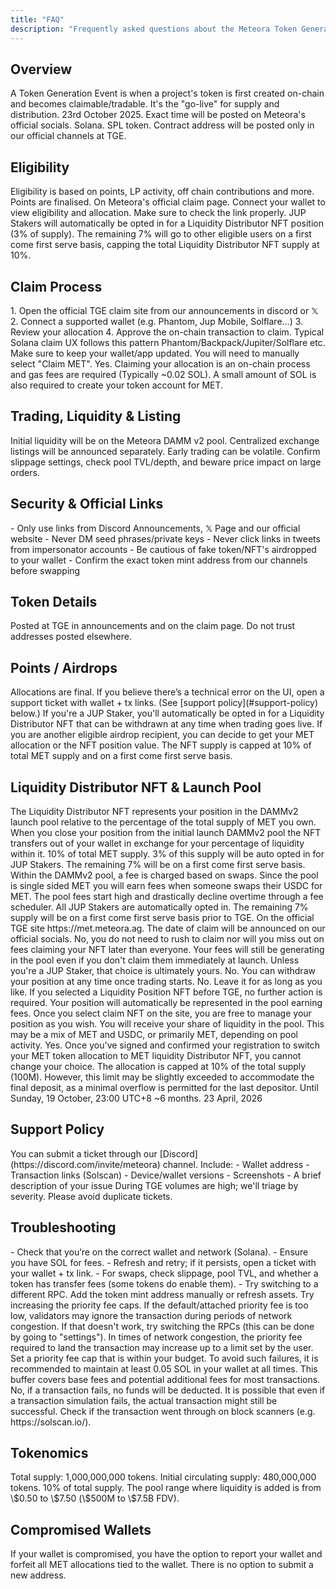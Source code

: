 ```yaml
---
title: "FAQ"
description: "Frequently asked questions about the Meteora Token Generation Event (TGE)"
---
```


## Overview

<AccordionGroup>
  <Accordion title="What is a TGE?">
    A Token Generation Event is when a project's token is first created on-chain and becomes claimable/tradable. It's the "go-live" for supply and distribution.
  </Accordion>

  <Accordion title="When is the Meteora TGE?">
    23rd October 2025. Exact time will be posted on Meteora's official socials.
  </Accordion>

  <Accordion title="On which chain will the launch be?">
    Solana.
  </Accordion>

  <Accordion title="On which token standard?">
    SPL token. Contract address will be posted only in our official channels at TGE.
  </Accordion>
</AccordionGroup>

## Eligibility

<AccordionGroup>
  <Accordion title="Who is eligible to claim?">
    Eligibility is based on points, LP activity, off chain contributions and more. Points are finalised.
  </Accordion>

  <Accordion title="Where can I check my allocation?">
    On Meteora's official claim page. Connect your wallet to view eligibility and allocation. Make sure to check the link properly.
  </Accordion>

  <Accordion title="Who is eligible for a Liquidity Distributor NFT position?">
    JUP Stakers will automatically be opted in for a Liquidity Distributor NFT position (3% of supply). The remaining 7% will go to other eligible users on a first come first serve basis, capping the total Liquidity Distributor NFT supply at 10%.
  </Accordion>
</AccordionGroup>

## Claim Process

<AccordionGroup>
  <Accordion title="How do I claim?">
    1. Open the official TGE claim site from our announcements in discord or 𝕏
    2. Connect a supported wallet (e.g. Phantom, Jup Mobile, Solflare…)
    3. Review your allocation
    4. Approve the on-chain transaction to claim. Typical Solana claim UX follows this pattern
  </Accordion>

  <Accordion title="What wallets/browsers are supported?">
    Phantom/Backpack/Jupiter/Solflare etc. Make sure to keep your wallet/app updated.
  </Accordion>

  <Accordion title="Will my allocation be airdropped or claimed?">
    You will need to manually select "Claim MET".
  </Accordion>

  <Accordion title="Do I need SOL to claim my allocation?">
    Yes. Claiming your allocation is an on-chain process and gas fees are required (Typically ~0.02 SOL). A small amount of SOL is also required to create your token account for MET.
  </Accordion>
</AccordionGroup>

## Trading, Liquidity & Listing

<AccordionGroup>
  <Accordion title="Where can I trade after TGE?">
    Initial liquidity will be on the Meteora DAMM v2 pool. Centralized exchange listings will be announced separately.
  </Accordion>

  <Accordion title="Slippage looks high, why?">
    Early trading can be volatile. Confirm slippage settings, check pool TVL/depth, and beware price impact on large orders.
  </Accordion>
</AccordionGroup>

## Security & Official Links

<AccordionGroup>
  <Accordion title="How do I avoid scams?">
    - Only use links from Discord Announcements, 𝕏 Page and our official website
    - Never DM seed phrases/private keys
    - Never click links in tweets from impersonator accounts
    - Be cautious of fake token/NFT's airdropped to your wallet
    - Confirm the exact token mint address from our channels before swapping
  </Accordion>
</AccordionGroup>

## Token Details

<AccordionGroup>
  <Accordion title="What's the token mint address & decimals?">
    Posted at TGE in announcements and on the claim page. Do not trust addresses posted elsewhere.
  </Accordion>
</AccordionGroup>

## Points / Airdrops

<AccordionGroup>
  <Accordion title="I think my points/allocation are wrong, can you recalculate?">
    Allocations are final. If you believe there’s a technical error on the UI, open a support ticket with wallet + tx links. (See [support policy](#support-policy) below.)
  </Accordion>

  <Accordion title="Will I receive a MET allocation or an NFT?">
    If you're a JUP Staker, you'll automatically be opted in for a Liquidity Distributor NFT that can be withdrawn at any time when trading goes live. If you are another eligible airdrop recipient, you can decide to get your MET allocation or the NFT position value. The NFT supply is capped at 10% of total MET supply and on a first come first serve basis.
  </Accordion>
</AccordionGroup>

## Liquidity Distributor NFT & Launch Pool

<AccordionGroup>
  <Accordion title="What is a Liquidity Distributor NFT?">
    The Liquidity Distributor NFT represents your position in the DAMMv2 launch pool relative to the percentage of the total supply of MET you own. When you close your position from the initial launch DAMMv2 pool the NFT transfers out of your wallet in exchange for your percentage of liquidity within it.
  </Accordion>

  <Accordion title="What is the supply of Liquidity Distributor NFT?">
    10% of total MET supply. 3% of this supply will be auto opted in for JUP Stakers. The remaining 7% will be on a first come first serve basis.
  </Accordion>

  <Accordion title="How does the Liquidity Distributor NFT earn fees?">
    Within the DAMMv2 pool, a fee is charged based on swaps. Since the pool is single sided MET you will earn fees when someone swaps their USDC for MET. The pool fees start high and drastically decline overtime through a fee scheduler.
  </Accordion>

  <Accordion title="Who can claim a Liquidity Distributor NFT?">
    All JUP Stakers are automatically opted in. The remaining 7% supply will be on a first come first serve basis prior to TGE.
  </Accordion>

  <Accordion title="When and where can we opt in for a Liquidity Distributor NFT?">
    On the official TGE site https://met.meteora.ag. The date of claim will be announced on our official socials.
  </Accordion>

  <Accordion title="Do I need to claim my NFT right away as soon as trading starts to maximise my fees?">
    No, you do not need to rush to claim nor will you miss out on fees claiming your NFT later than everyone. Your fees will still be generating in the pool even if you don't claim them immediately at launch.
  </Accordion>

  <Accordion title="Do I get my MET allocation or an NFT?">
    Unless you're a JUP Staker, that choice is ultimately yours.
  </Accordion>

  <Accordion title="Is the NFT a locked position?">
    No. You can withdraw your position at any time once trading starts.
  </Accordion>

  <Accordion title="Is there a time limit on how long I can leave the NFT in the pool?">
    No. Leave it for as long as you like.
  </Accordion>

  <Accordion title="When TGE goes live, do I need to do anything or will my NFT position be ready?">
    If you selected a Liquidity Position NFT before TGE, no further action is required. Your position will automatically be represented in the pool earning fees. Once you select claim NFT on the site, you are free to manage your position as you wish.
  </Accordion>

  <Accordion title="If I withdraw my NFT position, what do I receive?">
    You will receive your share of liquidity in the pool. This may be a mix of MET and USDC, or primarily MET, depending on pool activity.
  </Accordion>

  <Accordion title="Is it a one-way choice when you register for the Liquidity Distributor NFT?">
    Yes. Once you've signed and confirmed your registration to switch your MET token allocation to MET liquidity Distributor NFT, you cannot change your choice.
  </Accordion>

  <Accordion title="Is registration for Liquidity Distributor NFT capacity limited? Is there a cap?">
    The allocation is capped at 10% of the total supply (100M). However, this limit may be slightly exceeded to accommodate the final deposit, as a minimal overflow is permitted for the last depositor.
  </Accordion>

  <Accordion title="How long is the Liquidity Distributor NFT registration period?">
    Until Sunday, 19 October, 23:00 UTC+8
  </Accordion>

  <Accordion title="How long is the MET allocation Claim Window?">
    ~6 months. 23 April, 2026
  </Accordion>
</AccordionGroup>

## Support Policy

<AccordionGroup>
  <Accordion title="How do I open a support ticket? What info is required?">
    You can submit a ticket through our [Discord](https://discord.com/invite/meteora) channel. Include:
    - Wallet address
    - Transaction links (Solscan)
    - Device/wallet versions
    - Screenshots
    - A brief description of your issue
  </Accordion>

  <Accordion title="Response & resolution times?">
    During TGE volumes are high; we'll triage by severity. Please avoid duplicate tickets.
  </Accordion>
</AccordionGroup>

## Troubleshooting

<AccordionGroup>
  <Accordion title="My claim failed / I received fewer tokens than expected">
    - Check that you’re on the correct wallet and network (Solana).
    - Ensure you have SOL for fees.
    - Refresh and retry; if it persists, open a ticket with your wallet + tx link.
    - For swaps, check slippage, pool TVL, and whether a token has transfer fees (some tokens do enable them).
    - Try switching to a different RPC.
  </Accordion>

  <Accordion title="I can't see the token in my wallet">
    Add the token mint address manually or refresh assets.
  </Accordion>

  <Accordion title="Why did my transaction fail?">
    Try increasing the priority fee caps. If the default/attached priority fee is too low, validators may ignore the transaction during periods of network congestion. If that doesn't work, try switching the RPCs (this can be done by going to "settings").
  </Accordion>

  <Accordion title="Why does claiming my allocation cost more than expected?">
    In times of network congestion, the priority fee required to land the transaction may increase up to a limit set by the user. Set a priority fee cap that is within your budget.
  </Accordion>

  <Accordion title="Transaction failed due to insufficient balance">
    To avoid such failures, it is recommended to maintain at least 0.05 SOL in your wallet at all times. This buffer covers base fees and potential additional fees for most transactions.
  </Accordion>

  <Accordion title="Will I be charged for failed transactions?">
    No, if a transaction fails, no funds will be deducted.
  </Accordion>

  <Accordion title="The transaction showed that it failed, but my Solana balance decreased">
    It is possible that even if a transaction simulation fails, the actual transaction might still be successful. Check if the transaction went through on block scanners (e.g. https://solscan.io/).
  </Accordion>
</AccordionGroup>

## Tokenomics

<AccordionGroup>
  <Accordion title="Total supply and initial circulating supply?">
    Total supply: 1,000,000,000 tokens. Initial circulating supply: 480,000,000 tokens. 
  </Accordion>

  <Accordion title="Total supply of Liquidity Distributor NFTs?">
    10% of total supply.
  </Accordion>

  <Accordion title="What is the DAMMv2 launch pool range?">
    The pool range where liquidity is added is from \$0.50 to \$7.50 (\$500M to \$7.5B FDV).
  </Accordion>
</AccordionGroup>

## Compromised Wallets

<AccordionGroup>
  <Accordion title="If my wallet is compromised, is there a way that I can change my address to receive my airdrop?">
    If your wallet is compromised, you have the option to report your wallet and forfeit all MET allocations tied to the wallet. There is no option to submit a new address.
  </Accordion>
</AccordionGroup>